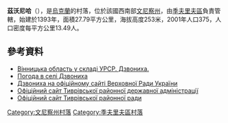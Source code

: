 {{coord|48|59|10|N|28|34|8|E|scale:30000|display=title}}

'''茲沃尼哈'''（{{lang-uk|Дзвониха}}），是[[烏克蘭|烏克蘭]]的村落，位於該國西南部[[文尼察州|文尼察州]]，由[[季夫里夫區|季夫里夫區]]負責管轄，始建於1393年，面積27.79平方公里，海拔高度253米，2001年人口375，人口密度每平方公里13.49人。

==參考資料==
* [http://imsu-vinnycja.com/mista-i-sela-vinnyckoi-oblasti/tyvrivskyj-rajon/dzvonyha.html Вінницька область у складі УРСР. Дзвониха.] {{Wayback|url=http://imsu-vinnycja.com/mista-i-sela-vinnyckoi-oblasti/tyvrivskyj-rajon/dzvonyha.html |date=20210110022159 }}
* [http://weather.in.ua/ua/vinnickaja/6635 Погода в селі Дзвониха] {{Wayback|url=http://weather.in.ua/ua/vinnickaja/6635 |date=20111220075750 }}
* [http://w1.c1.rada.gov.ua/pls/z7502/A005?rdat1=05.01.2013&rf7571=2940 Дзвониха на офіційному сайті Верховної Ради України]{{dead link|date=2018年4月 |bot=InternetArchiveBot |fix-attempted=yes }}
* [https://web.archive.org/web/20130613064716/http://rda.tivrovrada.org.ua/ Офіційний сайт Тиврівської районної державної адміністрації]
* [https://web.archive.org/web/20121212230551/http://rayon.tivrovrada.org.ua/ Офіційний сайт Тиврівської районної ради]

[[Category:文尼察州村落|Category:文尼察州村落]]
[[Category:季夫里夫區村落|Category:季夫里夫區村落]]


{{Vinnytsia-geo-stub}}